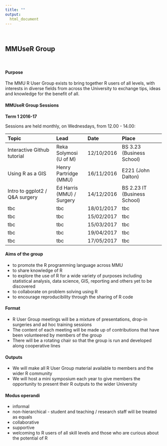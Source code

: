```yaml
---
title: ""
output: 
  html_document
---
```


<br>

## MMUseR Group

<br>

#### Purpose

The MMU R User Group exists to bring together R users of all levels, with interests in diverse fields from across the University to exchange tips, ideas and knowledge for the benefit of all.

#### MMUseR Group Sessions 

**Term 1 2016-17**

Sessions are held monthly, on Wednesdays, from 12.00 - 14.00:


| Topic                         | Lead                    | Date       | Place  |
| :---------------------------- |:-----------------       | :--------- | :------------------------ |
| Interactive Github tutorial   | Reka Solymosi (U of M)  | 12/10/2016 | BS 3.23 (Business School) | 
| Using R as a GIS              | Henry Partridge (MMU)   | 16/11/2016 |   E221 (John Dalton)    | 
| Intro to ggplot2 / Q&A surgery| Ed Harris (MMU) / Surgery  |14/12/2016| BS 2.23 IT  (Business School)  | 
|  tbc | tbc  | 18/01/2017| tbc |
|  tbc | tbc  | 15/02/2017| tbc |
|  tbc | tbc  | 15/03/2017| tbc |
|  tbc | tbc  | 19/04/2017| tbc |
|  tbc | tbc  | 17/05/2017| tbc |

#### Aims of the group

* to promote the R programming language across MMU
* to share knowledge of R
* to explore the use of R for a wide variety of purposes including statistical analysis, data science, GIS, reporting and others yet to be discovered
* to collaborate on problem solving using R
* to encourage reproducibility through the sharing of R code

#### Format

* R User Group meetings will be a mixture of presentations, drop-in surgeries and ad hoc training sessions
* The content of each meeting will be made up of contributions that have been volunteered by members of the group
* There will be a rotating chair so that the group is run and developed along cooperative lines

#### Outputs

* We will make all R User Group material available to members and the wider R community
* We will host a mini symposium each year to give members the opportunity to present their R outputs to the wider University

#### Modus operandi

* informal
* non-hierarchical - student and teaching / research staff will be treated as equals
* collaborative
* supportive
* welcoming to R users of all skill levels and those who are curious about the potential of R

